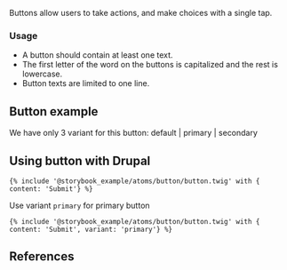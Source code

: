 
<Meta title="UI/Atoms/Button" name="Documentation" component={Button} />

<Title>Button</Title>

Buttons allow users to take actions, and make choices with a single tap.

### Usage

- A button should contain at least one text.
- The first letter of the word on the buttons is capitalized and the rest is lowercase.
- Button texts are limited to one line.

## Button example

We have only 3 variant for this button: default | primary | secondary

<Canvas of={Button.Default} />

## Using button with Drupal

```twig
{% include '@storybook_example/atoms/button/button.twig' with { content: 'Submit'} %}
```

Use variant `primary` for primary button

```twig
{% include '@storybook_example/atoms/button/button.twig' with { content: 'Submit', variant: 'primary'} %}
```

## References

<ArgTypes of={Button} />
